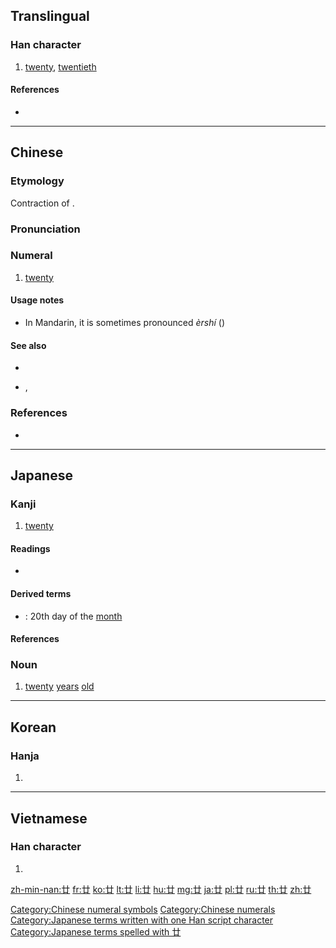 {{character info/new}}
{{also|廾}}
==Translingual==

===Han character===
{{Han char|rn=55|rad=廾|as=01|sn=4|four=44770|canj=T}}

# [[twenty]], [[twentieth]]

====References====
* {{Han ref|kx=0353.100|dkj=09586|dj=0668.090|hdz=10059.020|uh=5EFF|ud=24319|bh=A4DC|bd=42204}}

[[Category:Chinese numeral symbols]]
[[Category:Chinese numerals]]

----

==Chinese==
{{zh-forms}}

===Etymology===
Contraction of {{zh-l|二十}}.

===Pronunciation===
{{zh-pron
|m=niàn
|c=jaa6,je6,jap6,nim6
|h=
|mn=jia̍p/lia̍p
|mn-t=riab8/rih8/niam6
|w=
|mc=y
|oc=y
|ma=|ma2=
|cat=num,a
}}

===Numeral===
{{zh-num}}

# [[twenty]]

====Usage notes====
* In Mandarin, it is sometimes pronounced ''èrshí'' ({{zh-l|二十}})

====See also====
* {{zh-l|二十}}
* {{zh-l|卅}}, {{zh-l|卌}}

===References===
* {{thcwd|799}}

----

==Japanese==

===Kanji===
{{ja-kanji|grade=n|rs=廾01}}

# [[twenty]]

====Readings====
* {{ja-readings|on=[[じゅう]] (jū), [[にゅう]] (nyū)|kun=[[にじゅう]] (nijuu)|nanori=[[はつ]], (hatsu)}}

====Derived terms====
* {{ja-r|廿日|はつか}}: 20th day of the [[month]]

====References====
{{ja-kref
|jis=467B
|ku=3891
|shift=93F9
|euc=C6FB
|freq=''not ranked''
|nelson=1550
|newnelson=1662
|halpern=3449
|kld=''not listed''
|heisig=1190
|tuttle=0a4.36
}}

===Noun===
{{ja-noun|はたち}}

# [[twenty]] [[years]] [[old]] {{lb|ja|archaic|sort=はたち}}

[[Category:Japanese terms written with one Han script character]]
[[Category:Japanese terms spelled with 廿]]

----

==Korean==

===Hanja===
{{ko-hanja|hangeul=입|rv=ip|mr=ip}}

# {{defn|lang=ko|sort=廾01}}

----

==Vietnamese==

===Han character===
{{vi-readings|rs=廾01|hanviet=[[niệm]], [[trấp]], [[trập]], [[nhập]], [[chấp]]}}

# {{defn|lang=vi|sort=廾01}}

[[zh-min-nan:廿]]
[[fr:廿]]
[[ko:廿]]
[[lt:廿]]
[[li:廿]]
[[hu:廿]]
[[mg:廿]]
[[ja:廿]]
[[pl:廿]]
[[ru:廿]]
[[th:廿]]
[[zh:廿]]